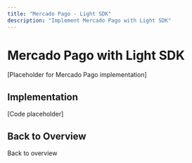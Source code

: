 ```yaml
---
title: "Mercado Pago - Light SDK"
description: "Implement Mercado Pago with Light SDK"
---
```


# Mercado Pago with Light SDK

[Placeholder for Mercado Pago implementation]

## Implementation

[Code placeholder]

## Back to Overview

<Card title="Light SDK Overview" icon="arrow-left" href="/mock-sdks/web/light-sdk/overview">
  Back to overview
</Card>

